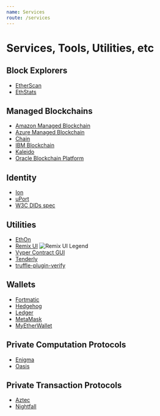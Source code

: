 ```yaml
---
name: Services
route: /services
---
```


# Services, Tools, Utilities, etc

## Block Explorers

- [EtherScan](https://etherscan.io/)
- [EthStats](https://ethstats.io/)

## Managed Blockchains

- [Amazon Managed Blockchain](https://aws.amazon.com/managed-blockchain/)
- [Azure Managed Blockchain](https://azure.microsoft.com/en-us/solutions/blockchain/)
- [Chain](https://chain.com/)
- [IBM Blockchain](https://www.ibm.com/blockchain)
- [Kaleido](https://kaleido.io/)
- [Oracle Blockchain Platform](https://www.oracle.com/cloud/blockchain/)

## Identity

- [Ion](https://github.com/decentralized-identity/ion/)
- [uPort](https://www.uport.me/)
- [W3C DIDs spec](https://w3c-ccg.github.io/did-spec/)

## Utilities

- [EthOn](https://ethon.consensys.net/)
- [Remix UI](http://remix.ethereum.org/#optimize=false&version=soljson-v0.5.1+commit.c8a2cb62.js)
![Remix UI Legend](../static/remix-ui.png)
- [Vyper Contract GUI](https://github.com/ssteiger/Vyper-Contract-GUI)
- [Tenderly](https://tenderly.dev/)
- [truffle-plugin-verify](https://github.com/rkalis/truffle-plugin-verify#readme)

## Wallets

- [Fortmatic](https://fortmatic.com/)
- [Hedgehog](https://hedgehog.audius.co)
- [Ledger](https://www.ledger.com/)
- [MetaMask](https://metamask.io)
- [MyEtherWallet](https://www.myetherwallet.com/)

## Private Computation Protocols

- [Enigma](https://enigma.co/)
- [Oasis](https://www.oasislabs.com/)

## Private Transaction Protocols

- [Aztec](https://www.aztecprotocol.com/)
- [Nightfall](https://github.com/EYBlockchain/nightfall)
